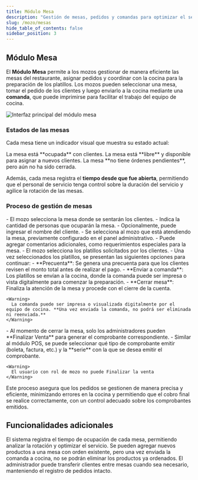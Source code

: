 ```yaml
---
title: Módulo Mesa
description: "Gestión de mesas, pedidos y comandas para optimizar el servicio en restaurantes."
slug: /mozo/mesas
hide_table_of_contents: false
sidebar_position: 3
---
```


## Módulo Mesa

El **Módulo Mesa** permite a los mozos gestionar de manera eficiente las mesas del restaurante, asignar pedidos y coordinar con la cocina para la preparación de los platillos. Los mozos pueden seleccionar una mesa, tomar el pedido de los clientes y luego enviarlo a la cocina mediante una **comanda**, que puede imprimirse para facilitar el trabajo del equipo de cocina.

![Interfaz principal del módulo mesa](img/mozoprincipal.jpg)

### Estados de las mesas

Cada mesa tiene un indicador visual que muestra su estado actual:

<CardGroup cols={3}>
  <Card title="Amarillo" icon="circle" color="#FFD700">
    La mesa está **ocupada** con clientes.
  </Card>
  <Card title="Verde" icon="circle" color="#00FF00">
    La mesa está **libre** y disponible para asignar a nuevos clientes.
  </Card>
  <Card title="Celeste" icon="circle" color="#87CEEB">
    La mesa **no tiene órdenes pendientes**, pero aún no ha sido cerrada.
  </Card>
</CardGroup>

Además, cada mesa registra el **tiempo desde que fue abierta**, permitiendo que el personal de servicio tenga control sobre la duración del servicio y agilice la rotación de las mesas.

### Proceso de gestión de mesas

<Steps>
  <Step title="Seleccionar la mesa">
    - El mozo selecciona la mesa donde se sentarán los clientes.
    - Indica la cantidad de personas que ocuparán la mesa.
    - Opcionalmente, puede ingresar el nombre del cliente.
    - Se selecciona al mozo que está atendiendo la mesa, previamente configurado en el panel administrativo.
    - Puede agregar comentarios adicionales, como requerimientos especiales para la mesa.
  </Step>
  
  <Step title="Seleccionar los platillos">
    - El mozo selecciona los platillos solicitados por los clientes.
    - Una vez seleccionados los platillos, se presentan las siguientes opciones para continuar:
      - **Precuenta**: Se genera una precuenta para que los clientes revisen el monto total antes de realizar el pago.
      - **Enviar a comanda**: Los platillos se envían a la cocina, donde la comanda puede ser impresa o vista digitalmente para comenzar la preparación.
      - **Cerrar mesa**: Finaliza la atención de la mesa y procede con el cierre de la cuenta.
    
    <Warning>
      La comanda puede ser impresa o visualizada digitalmente por el equipo de cocina. **Una vez enviada la comanda, no podrá ser eliminada ni reenviada.**
    </Warning>
  </Step>
  
  <Step title="Finalizar venta">
    - Al momento de cerrar la mesa, solo los administradores pueden **Finalizar Venta** para generar el comprobante correspondiente.
    - Similar al módulo POS, se puede seleccionar qué tipo de comprobante emitir (boleta, factura, etc.) y la **serie** con la que se desea emitir el comprobante.
    
    <Warning>
      El usuario con rol de mozo no puede Finalizar la venta
    </Warning>
  </Step>
</Steps>

<Note>
  Este proceso asegura que los pedidos se gestionen de manera precisa y eficiente, minimizando errores en la cocina y permitiendo que el cobro final se realice correctamente, con un control adecuado sobre los comprobantes emitidos.
</Note>

## Funcionalidades adicionales

<AccordionGroup>
  <Accordion title="Gestión de tiempos">
    El sistema registra el tiempo de ocupación de cada mesa, permitiendo analizar la rotación y optimizar el servicio.
  </Accordion>
  <Accordion title="Modificación de órdenes">
    Se pueden agregar nuevos productos a una mesa con orden existente, pero una vez enviada la comanda a cocina, no se podrán eliminar los productos ya ordenados.
  </Accordion>
  <Accordion title="Transferencia de mesas">
    El administrador puede transferir clientes entre mesas cuando sea necesario, manteniendo el registro de pedidos intacto.
  </Accordion>
</AccordionGroup>